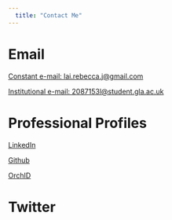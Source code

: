 ```yaml
---
  title: "Contact Me"
---
```


# Email

[Constant e-mail: lai.rebecca.j@gmail.com](mailto:lai.rebecca.j@gmail.com)

[Institutional e-mail: 2087153l@student.gla.ac.uk](mailto:2087153l@student.gla.ac.uk)

# Professional Profiles

[LinkedIn](https://www.linkedin.com/in/rjlai/)

[Github](https://github.com/RebeccaJLai)

[OrchID](https://orcid.org/0000-0001-7055-2036)

# Twitter

<a class="twitter-timeline" href="https://twitter.com/_R_Lai_?ref_src=twsrc%5Etfw">
</a> <script async src="https://platform.twitter.com/widgets.js" charset="utf-8"></script> 


